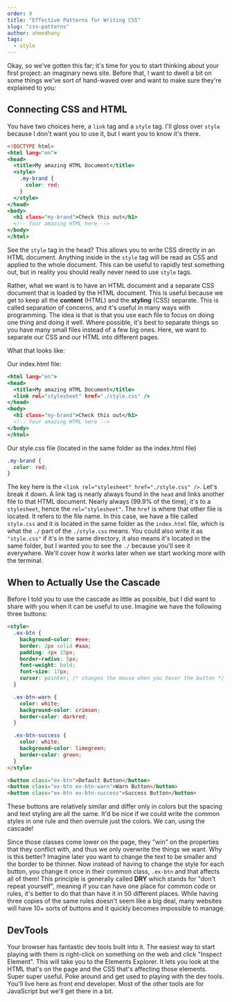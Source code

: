 ```yaml
---
order: 9
title: "Effective Patterns for Writing CSS"
slug: "css-patterns"
author: ahmedhany
tags:
  - style
---
```


Okay, so we've gotten this far; it's time for you to start thinking about your first project: an imaginary news site. Before that, I want to dwell a bit on some things we've sort of hand-waved over and want to make sure they're explained to you:

## Connecting CSS and HTML

You have two choices here, a `link` tag and a `style` tag. I'll gloss over `style` because I don't want you to use it, but I want you to know it's there.

```htm
<!DOCTYPE html>
<html lang="en">
<head>
  <title>My amazing HTML Document</title>
  <style>
    .my-brand {
      color: red;
    }
  </style>
</head>
<body>
  <h1 class="my-brand">Check this out</h1>
  <!-- Your amazing HTML here -->
</body>
</html>
```

See the `style` tag in the head? This allows you to write CSS directly in an HTML document. Anything inside in the `style` tag will be read as CSS and applied to the whole document. This can be useful to rapidly test something out, but in reality you should really never need to use `style` tags.

Rather, what we want is to have an HTML document and a separate CSS document that is loaded by the HTML document. This is useful because we get to keep all the **content** (HTML) and the **styling** (CSS) separate. This is called separation of concerns, and it's useful in many ways with programming. The idea is that is that you use each file to focus on doing one thing and doing it well. Where possible, it's best to separate things so you have many small files instead of a few big ones. Here, we want to separate our CSS and our HTML into different pages.

What that looks like:

Our index.html file:

```htm
<html lang="en">
<head>
  <title>My amazing HTML Document</title>
  <link rel="stylesheet" href="./style.css" />
</head>
<body>
  <h1 class="my-brand">Check this out</h1>
  <!-- Your amazing HTML here -->
</body>
</html>
```

Our style.css file (located in the same folder as the index.html file)

```css
.my-brand {
  color: red;
}
```

The key here is the `<link rel="stylesheet" href="./style.css" />`. Let's break it down. A link tag is nearly always found in the `head` and links another file to that HTML document. Nearly always (99.9% of the time), it's to a `stylesheet`, hence the `rel="stylesheet"`. The `href` is where that other file is located. It refers to the file name. In this case, we have a file called `style.css` and it is located in the same folder as the `index.html` file, which is what the `./` part of the `./style.css` means. You could also write it as `"style.css"` if it's in the same directory, it also means it's located in the same folder, but I wanted you to see the `./` because you'll see it everywhere. We'll cover how it works later when we start working more with the terminal.

## When to Actually Use the Cascade

Before I told you to use the cascade as little as possible, but I did want to share with you when it can be useful to use. Imagine we have the following three buttons:

```html
<style>
  .ex-btn {
    background-color: #eee;
    border: 2px solid #aaa;
    padding: 4px 15px;
    border-radius: 5px;
    font-weight: bold;
    font-size: 17px;
    cursor: pointer; /* changes the mouse when you hover the button */
  }

  .ex-btn-warn {
    color: white;
    background-color: crimson;
    border-color: darkred;
  }

  .ex-btn-success {
    color: white;
    background-color: limegreen;
    border-color: green;
  }
</style>

<button class="ex-btn">Default Button</button>
<button class="ex-btn ex-btn-warn">Warn Button</button>
<button class="ex-btn ex-btn-success">Success Button</button>
```

These buttons are relatively similar and differ only in colors but the spacing and text styling are all the same. It'd be nice if we could write the common styles in one rule and then overrule just the colors. We can, using the cascade!

Since those classes come lower on the page, they "win" on the properties that they conflict with, and thus we only overwrite the things we want. Why is this better? Imagine later you want to change the text to be smaller and the border to be thinner. Now instead of having to change the style for each button, you change it once in their common class, `.ex-btn` and that affects all of them! This principle is generally called **DRY** which stands for "don't repeat yourself", meaning if you can have one place for common code or rules, it's better to do that than have it in 50 different places. While having three copies of the same rules doesn't seem like a big deal, many websites will have 10+ sorts of buttons and it quickly becomes impossible to manage.

## DevTools

Your browser has fantastic dev tools built into it. The easiest way to start playing with them is right-click on something on the web and click "Inspect Element". This will take you to the Elements Explorer. It lets you look at the HTML that's on the page and the CSS that's affecting those elements. Super super useful. Poke around and get used to playing with the dev tools. You'll live here as front end developer. Most of the other tools are for JavaScript but we'll get there in a bit.
